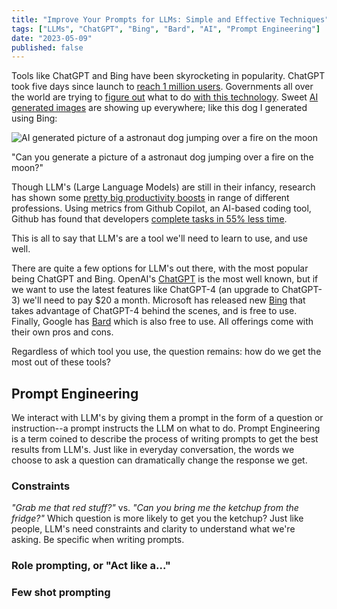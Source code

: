 ```yaml
---
title: "Improve Your Prompts for LLMs: Simple and Effective Techniques"
tags: ["LLMs", "ChatGPT", "Bing", "Bard", "AI", "Prompt Engineering"]
date: "2023-05-09"
published: false
---
```


Tools like ChatGPT and Bing have been skyrocketing in popularity.
ChatGPT took five days since launch to [reach 1 million users](https://twitter.com/rauchg/status/1655950701951082497?s=20).
Governments all over the world are trying to [figure out](https://www.asahi.com/ajw/articles/14903078) what to do [with this technology](https://www.bbc.com/news/technology-65139406).
Sweet [AI generated images](https://www.theguardian.com/technology/2022/nov/12/when-ai-can-make-art-what-does-it-mean-for-creativity-dall-e-midjourney) are showing up everywhere; like this dog I generated using Bing:

![AI generated picture of a astronaut dog jumping over a fire on the moon](/posts/improve-prompts-llm/dog-fire.jpeg)

<figcaption class="text-sm mb-4 text-center">
  "Can you generate a picture of a astronaut dog jumping over a fire on the
  moon?"
</figcaption>

Though LLM's (Large Language Models) are still in their infancy, research has shown some [pretty big productivity boosts](https://www.oneusefulthing.org/p/secret-cyborgs-the-present-disruption) in range of different professions.
Using metrics from Github Copilot, an AI-based coding tool, Github has found that developers [complete tasks in 55% less time](https://github.blog/2022-09-07-research-quantifying-github-copilots-impact-on-developer-productivity-and-happiness/).

This is all to say that LLM's are a tool we'll need to learn to use, and use well.

There are quite a few options for LLM's out there, with the most popular being ChatGPT and Bing.
OpenAI's [ChatGPT](https://chat.openai.com/) is the most well known, but if we want to use the latest features like ChatGPT-4 (an upgrade to ChatGPT-3) we'll need to pay $20 a month.
Microsoft has released new [Bing](https://www.bing.com/new) that takes advantage of ChatGPT-4 behind the scenes, and is free to use.
Finally, Google has [Bard](https://bard.google.com/) which is also free to use.
All offerings come with their own pros and cons.

Regardless of which tool you use, the question remains: how do we get the most out of these tools?

## Prompt Engineering

We interact with LLM's by giving them a prompt in the form of a question or instruction--a prompt instructs the LLM on what to do.
Prompt Engineering is a term coined to describe the process of writing prompts to get the best results from LLM's.
Just like in everyday conversation, the words we choose to ask a question can dramatically change the response we get.

### Constraints

_"Grab me that red stuff?"_ vs. _"Can you bring me the ketchup from the fridge?"_ Which question is more likely to get you the ketchup?
Just like people, LLM's need constraints and clarity to understand what we're asking. Be specific when writing prompts.

### Role prompting, or "Act like a..."

### Few shot prompting
